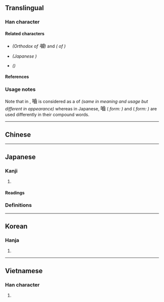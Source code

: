 {{also|齧|噛|啮}}
{{character info}}
==Translingual==
{{Han simplified forms|[[齧]]/<small>嚙</small>/<small>[[囓]]</small>|[[噛]]∣[[𪘂]]|啮|ex=y}}

===Han character===
{{Han char|rn=30|rad=口|as=15|sn=18|four=61072|canj=RYMU|ids=⿰口齒}}

====Related characters====
* {{l|mul|[[齧]]}} ''(Orthodox {{w|Traditional Chinese characters|traditional form}} of <big>嚙</big>)'' and {{l|mul|[[囓]]}} ''({{w|Variant Chinese characters|Variant}} {{w|Traditional Chinese characters|traditional form}} of {{l|mul|齧}})''
* {{l|mul|[[噛]]}} ''(Japanese {{w|shinjitai}})''
* {{l|mul|[[啮]]}} ''({{w|Simplified Chinese}})''

====References====
{{Han ref|kx=0212.410|dkj=04516|dj=0435.240|hdz=10699.140|uh=5699}}

===Usage notes===
Note that in {{w|traditional Chinese}}, <big>嚙</big> is considered as a {{w|Variant Chinese characters|variant form}} of {{l|mul|齧}} ''(same in meaning and usage but different in appearance)'' whereas in Japanese, <big>嚙</big> (''{{w|shinjitai}} form: {{l|mul|噛}})'' and {{l|mul|齧}} (''{{w|shinjitai}} form: {{l|mul|𪘂}})'' are used differently in their compound words.

----

==Chinese==
{{zh-see|齧}}

----

==Japanese==
{{ja-kanji forms|噛|嚙|ex=y}}

===Kanji===
{{ja-kanji|grade=|rs=口15|shin=噛}}

# {{ja-kyu sp|噛}} {{gloss|to [[bite]]; to [[chew]]; to [[gnaw]]}}

====Readings====
{{ja-readings
|goon=ぎょう<げう
|kanon=ごう<がう
|kanyoon=こう<かう
|kun=しが-む, かじ-る, かぶ-る, か-ます, か-ませる, か-む
}}

===Definitions===
{{ja-gv|噛}}

----

==Korean==

===Hanja===
{{ko-hanja|hangeul=[[교]]|rv=gyo|mr=kyo}}

# {{rfdef|ko|sort=口15}}

----

==Vietnamese==

===Han character===
{{vi-readings|reading=rỉ|rs=口15}}

# {{rfdef|vi|sort=口15}}